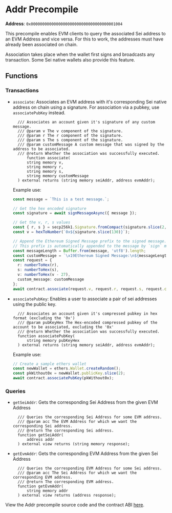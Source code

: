 
# Addr Precompile

**Address**: `0x0000000000000000000000000000000000001004`

This precompile enables EVM clients to query the associated Sei address to an
EVM Address and vice versa. For this to work, the addresses must have already
been associated on chain.

Association takes place when the wallet first signs and broadcasts any
transaction. Some Sei native wallets also provide this feature.

## Functions

### Transactions

- `associate`: Associates an EVM address with it's corresponding Sei native
  address on chain using a signature. For association via a pubkey, use
  `associatePubKey` instead.

  ```solidity
    /// Associates an account given it's signature of any custom message.
    /// @param v The v component of the signature.
    /// @param r The r component of the signature.
    /// @param s The s component of the signature.
    /// @param customMessage A custom message that was signed by the address to be associated.
    /// @return Whether the association was successfully executed.
        function associate(
        string memory v,
        string memory r,
        string memory s,
        string memory customMessage
    ) external returns (string memory seiAddr, address evmAddr);
  ```

  Example use:

  ```ts
  const message = `This is a test message.`;

  // Get the hex encoded signature
  const signature = await signMessageAsync({ message });

  // Get the v, r, s values
  const { r, s } = secp256k1.Signature.fromCompact(signature.slice(2, 130));
  const v = hexToNumber(`0x${signature.slice(130)}`);

  // Append the Ethereum Signed Message prefix to the signed message.
  // This prefix is automatically appended to the message by `sign` methods that use EDCSA, so we need to append this too.
  const messageLength = Buffer.from(message, 'utf8').length;
  const customMessage = `\x19Ethereum Signed Message:\n${messageLength}${message}`;
  const request = {
    r: numberToHex(r),
    s: numberToHex(s),
    v: numberToHex(v - 27),
    custom_message: customMessage
  };
  await contract.associate(request.v, request.r, request.s, request.custom_message);
  ```

- `associatePubKey`: Enables a user to associate a pair of sei addresses using
  the public key.
  ```solidity
    /// Associates an account given it's compressed pubkey in hex format (excluding the '0x')
    /// @param pubKeyHex The Hex-encoded compressed pubkey of the account to be associated, excluding the '0x'
    /// @return Whether the association was successfully executed.
    function associatePubKey(
        string memory pubKeyHex
    ) external returns (string memory seiAddr, address evmAddr);
  ```
  Example use:
  ```ts
  // Create a sample ethers wallet
  const newWallet = ethers.Wallet.createRandom();
  const pkWithout0x = newWallet.publicKey.slice(2);
  await contract.associatePubKey(pkWithout0x);
  ```

### Queries

- `getSeiAddr`: Gets the corresponding Sei Address from the given EVM Address

  ```solidity
    /// Queries the corresponding Sei Address for some EVM address.
    /// @param acc The EVM Address for which we want the corresponding Sei address.
    /// @return The corresponding Sei address.
    function getSeiAddr(
        address addr
    ) external view returns (string memory response);
  ```

- `getEvmAddr`: Gets the corresponding EVM Address from the given Sei Address
  ```solidity
    /// Queries the corresponding EVM Address for some Sei address.
    /// @param acc The Sei Address for which we want the corresponding EVM address.
    /// @return The corresponding EVM address.
    function getEvmAddr(
        string memory addr
    ) external view returns (address response);
  ```

<Callout type="info">View the Addr precompile source code and the contract ABI [here](https://github.com/sei-protocol/sei-chain/tree/main/precompiles/addr).</Callout>
